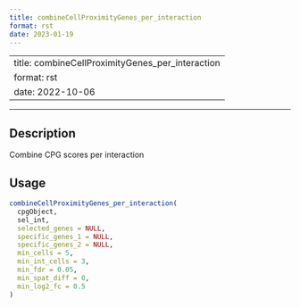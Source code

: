 ```yaml
--- 
title: combineCellProximityGenes_per_interaction 
format: rst 
date: 2023-01-19 
--- 
```

--- 
title: combineCellProximityGenes_per_interaction 
format: rst 
date: 2022-10-06 
--- 
--- 

## Description

Combine CPG scores per interaction


## Usage

```r
combineCellProximityGenes_per_interaction(
  cpgObject,
  sel_int,
  selected_genes = NULL,
  specific_genes_1 = NULL,
  specific_genes_2 = NULL,
  min_cells = 5,
  min_int_cells = 3,
  min_fdr = 0.05,
  min_spat_diff = 0,
  min_log2_fc = 0.5
)
```


